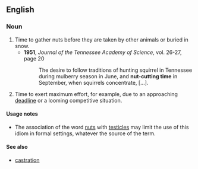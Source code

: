 ==English==

===Noun===
{{en-noun|sg=[[nut]]-[[cutting]] [[time]]}}

# Time to gather nuts before they are taken by other animals or buried in snow.
#*'''1951''', ''Journal of the Tennessee Academy of Science'', vol. 26-27, page 20
#*:The desire to follow traditions of hunting squirrel in Tennessee during mulberry season in June, and '''nut-cutting time''' in September, when squirrels concentrate, [...].
# {{idiomatic}} Time to exert maximum effort, for example, due to an approaching [[deadline]] or a looming competitive situation.

====Usage notes====
* The association of the word [[nuts]] with [[testicles]] may limit the use of this idiom in formal settings, whatever the source of the term.

====See also====
* [[castration]]